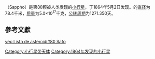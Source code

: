 {{Infobox Planet | discovery=yes | physical_characteristics = yes | bgcolour=#FFFFC0 |
 name=80 Sappho
 | discoverer=[[Norman_Robert_Pogson|Norman Robert Pogson]]
 | discovered=1864年5月2日
 | alt_names= 
 | mp_category=[[小行星带|小行星带]]
 | epoch=2006年12月31日 ([[儒略日|JD]] 2454100.5)
 | semimajor=343.587 [[Giga|G]][[metre|m]] (2.297 [[Astronomical_unit|AU]])
 | perihelion=274.831 Gm (1.837 AU)
 | aphelion=412.343 Gm (2.756 AU)
 | eccentricity=0.200
 | period=1271.350 [[日|d]] (3.48 [[Julian_year_(astronomy)|a]])
 | inclination=8.664[[degree_(angle)|°]]
 | asc_node=218.819°
 | arg_peri=139.111°
 | mean_anomaly=262.909°
 | avg_speed=19.46 km/[[second|s]]
 | dimensions=78.4 km
 | mass=5.0{{e|17}} [[kilogram|kg]]
 | density=? g/[[cubic_centimetre|cm³]]
 | surface_grav=0.0219 m/s²
 | escape_velocity=0.0414 km/s
 | rotation=? d
 | spectral_type=[[S-type_asteroid|S]]
 | abs_magnitude=7.98
 | albedo= 0.185 <ref>http://www.psi.edu/pds/resource/albedo.html</ref>
 | single_temperature=~184 [[kelvin|K]]}}
'''{{BASEPAGENAME}}'''（Sappho）是第80颗被人类发现的[[小行星|小行星]]，于1864年5月2日发现。{{BASEPAGENAME}}的[[直径|直径]]为78.4千米，[[质量|质量]]为5.0×10<sup>17</sup>千克，[[公转周期|公转周期]]为1271.350天。
== 參考文獻 ==

{{reflist}}

{{小行星小作品}}

[[Category:小行星带天体|Category:小行星带天体]]
[[Category:1864年发现的小行星|Category:1864年发现的小行星]]

[[vec:Lista_de_asteroidi#80_Safo|vec:Lista de asteroidi#80 Safo]]